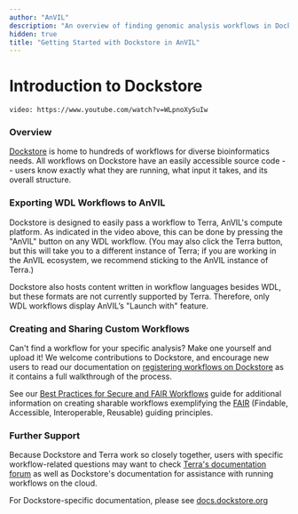 ```yaml
---
author: "AnVIL"
description: "An overview of finding genomic analysis workflows in Dockstore and exporting and running them in AnVIL."
hidden: true
title: "Getting Started with Dockstore in AnVIL"
---
```


# Introduction to Dockstore

`video: https://www.youtube.com/watch?v=WLpnoXySuIw`

### Overview

[Dockstore](https://dockstore.org/) is home to hundreds of workflows for diverse bioinformatics needs. All workflows on Dockstore have an easily accessible source code -- users know exactly what they are running, what input it takes, and its overall structure.

### Exporting WDL Workflows to AnVIL

Dockstore is designed to easily pass a workflow to Terra, AnVIL's compute platform. As indicated in the video above, this can be done by pressing the "AnVIL" button on any WDL workflow. (You may also click the Terra button, but this will take you to a different instance of Terra; if you are working in the AnVIL ecosystem, we recommend sticking to the AnVIL instance of Terra.)

Dockstore also hosts content written in workflow languages besides WDL, but these formats are not currently supported by Terra. Therefore, only WDL workflows display AnVIL’s "Launch with" feature.

### Creating and Sharing Custom Workflows

Can't find a workflow for your specific analysis? Make one yourself and upload it! We welcome contributions to Dockstore, and encourage new users to read our documentation on [registering workflows on Dockstore](https://docs.dockstore.org/en/develop/getting-started/dockstore-workflows.html) as it contains a full walkthrough of the process.

See our [Best Practices for Secure and FAIR Workflows](https://docs.dockstore.org/en/develop/advanced-topics/best-practices/best-practices-secure-fair-workflows.html) guide for additional information on creating sharable workflows exemplifying the [FAIR](https://www.go-fair.org/fair-principles/) (Findable, Accessible, Interoperable, Reusable) guiding principles.

### Further Support

Because Dockstore and Terra work so closely together, users with specific workflow-related questions may want to check [Terra's documentation forum](https://support.terra.bio/hc/en-us) as well as Dockstore's documentation for assistance with running workflows on the cloud.

For Dockstore-specific documentation, please see [docs.dockstore.org](https://docs.dockstore.org/en/develop/)
